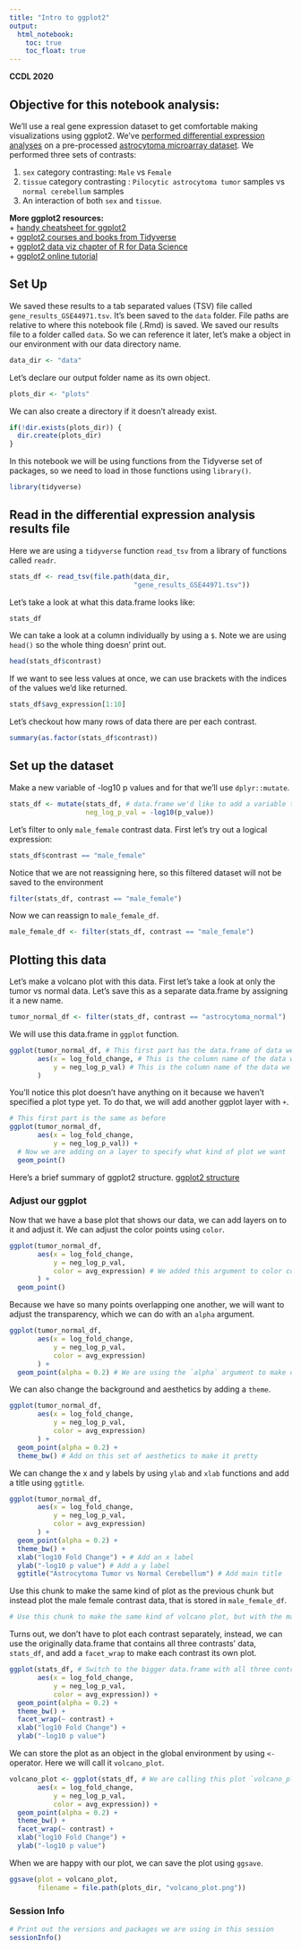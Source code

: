 ```yaml
---
title: "Intro to ggplot2"
output:   
  html_notebook: 
    toc: true
    toc_float: true
---
```


**CCDL 2020**

## Objective for this notebook analysis: 

We'll use a real gene expression dataset to get comfortable making visualizations using ggplot2. 
We've [performed differential expression analyses](./scripts/00-setup-intro-to-R.R) on a pre-processed [astrocytoma microarray dataset](https://www.refine.bio/experiments/GSE44971/gene-expression-data-from-pilocytic-astrocytoma-tumour-samples-and-normal-cerebellum-controls).
We performed three sets of contrasts:  

1) `sex` category contrasting: `Male` vs `Female`  
2) `tissue` category contrasting : `Pilocytic astrocytoma tumor` samples vs `normal cerebellum` samples  
3) An interaction of both `sex` and `tissue`. 

**More ggplot2 resources:**  
+ [handy cheatsheet for ggplot2](https://rstudio.com/wp-content/uploads/2015/03/ggplot2-cheatsheet.pdf)  
+ [ggplot2 courses and books from Tidyverse](https://ggplot2.tidyverse.org/)  
+ [ggplot2 data viz chapter of R for Data Science](https://r4ds.had.co.nz/data-visualisation.html)  
+ [ggplot2 online tutorial](http://r-statistics.co/Complete-Ggplot2-Tutorial-Part1-With-R-Code.html)  

## Set Up

We saved these results to a tab separated values (TSV) file called `gene_results_GSE44971.tsv`.
It's been saved to the `data` folder. 
File paths are relative to where this notebook file (.Rmd) is saved.
We saved our results file to a folder called `data`. 
So we can reference it later, let's make a object in our environment with our 
data directory name. 

```r
data_dir <- "data"
```

Let's declare our output folder name as its own object. 

```r
plots_dir <- "plots"
```

We can also create a directory if it doesn't already exist. 

```r
if(!dir.exists(plots_dir)) {
  dir.create(plots_dir)
}
```

In this notebook we will be using functions from the Tidyverse set of packages, so we need to load in those functions using `library()`.

```r
library(tidyverse)
```

## Read in the differential expression analysis results file

Here we are using a `tidyverse` function `read_tsv` from a library of functions called `readr`. 

```r
stats_df <- read_tsv(file.path(data_dir, 
                               "gene_results_GSE44971.tsv"))
```

Let's take a look at what this data.frame looks like: 

```r
stats_df
```

We can take a look at a column individually by using a `$`. 
Note we are using `head()` so the whole thing doesn' print out. 

```r
head(stats_df$contrast)
```

If we want to see less values at once, we can use brackets with the indices of the values we'd like returned.

```r
stats_df$avg_expression[1:10]
```

Let's checkout how many rows of data there are per each contrast.

```r
summary(as.factor(stats_df$contrast))
```

## Set up the dataset

Make a new variable of -log10 p values and for that we'll use `dplyr::mutate`.

```r
stats_df <- mutate(stats_df, # data.frame we'd like to add a variable to
                   neg_log_p_val = -log10(p_value))
```

Let's filter to only `male_female` contrast data. 
First let's try out a logical expression: 

```r
stats_df$contrast == "male_female"
```

Notice that we are not reassigning here, so this filtered dataset will not be saved to the environment

```r
filter(stats_df, contrast == "male_female")
```

Now we can reassign to `male_female_df`. 

```r
male_female_df <- filter(stats_df, contrast == "male_female")
```

## Plotting this data

Let's make a volcano plot with this data. 
First let's take a look at only the tumor vs normal data. 
Let's save this as a separate data.frame by assigning it a new name. 

```r
tumor_normal_df <- filter(stats_df, contrast == "astrocytoma_normal") 
```

We will use this data.frame in `ggplot` function. 

```r
ggplot(tumor_normal_df, # This first part has the data.frame of data we want to plot
       aes(x = log_fold_change, # This is the column name of the data we want to be the x-axis
           y = neg_log_p_val) # This is the column name of the data we want for the y-axis
       )
```

You'll notice this plot doesn't have anything on it because we haven't 
specified a plot type yet. 
To do that, we will add another ggplot layer with `+`. 

```r
# This first part is the same as before
ggplot(tumor_normal_df,
       aes(x = log_fold_change, 
           y = neg_log_p_val)) + 
  # Now we are adding on a layer to specify what kind of plot we want
  geom_point()
```

Here's a brief summary of ggplot2 structure. 
[ggplot2 structure](diagrams/ggplot_structure.png)

### Adjust our ggplot

Now that we have a base plot that shows our data, we can add layers on to it and adjust it.
We can adjust the color points using `color`. 

```r
ggplot(tumor_normal_df, 
       aes(x = log_fold_change,
           y = neg_log_p_val,
           color = avg_expression) # We added this argument to color code the points!
       ) + 
  geom_point()
```

Because we have so many points overlapping one another, we will want to adjust 
the transparency, which we can do with an `alpha` argument. 

```r
ggplot(tumor_normal_df, 
       aes(x = log_fold_change,
           y = neg_log_p_val,
           color = avg_expression)
       ) + 
  geom_point(alpha = 0.2) # We are using the `alpha` argument to make our points transparent
```

We can also change the background and aesthetics by adding a `theme`.

```r
ggplot(tumor_normal_df, 
       aes(x = log_fold_change, 
           y = neg_log_p_val,
           color = avg_expression)
       ) + 
  geom_point(alpha = 0.2) +
  theme_bw() # Add on this set of aesthetics to make it pretty
```

We can change the x and y labels by using `ylab` and `xlab` functions and add a
title using `ggtitle`.

```r
ggplot(tumor_normal_df, 
       aes(x = log_fold_change, 
           y = neg_log_p_val,
           color = avg_expression)
       ) + 
  geom_point(alpha = 0.2) +
  theme_bw() + 
  xlab("log10 Fold Change") + # Add an x label
  ylab("-log10 p value") # Add a y label
  ggtitle("Astrocytoma Tumor vs Normal Cerebellum") # Add main title
```

Use this chunk to make the same kind of plot as the previous chunk but instead plot the male female contrast data, that is stored in `male_female_df`. 

```r
# Use this chunk to make the same kind of volcano plot, but with the male-female contrast data. 
```

Turns out, we don't have to plot each contrast separately, instead, we can use the originally data.frame that contains all three contrasts' data, `stats_df`, and add a `facet_wrap` to make each contrast its own plot. 

```r
ggplot(stats_df, # Switch to the bigger data.frame with all three contrasts' data
       aes(x = log_fold_change, 
           y = neg_log_p_val, 
           color = avg_expression)) + 
  geom_point(alpha = 0.2) + 
  theme_bw() + 
  facet_wrap(~ contrast) + 
  xlab("log10 Fold Change") +
  ylab("-log10 p value")
```

We can store the plot as an object in the global environment by using `<-` operator. 
Here we will call it `volcano_plot`. 

```r
volcano_plot <- ggplot(stats_df, # We are calling this plot `volcano_plot`
       aes(x = log_fold_change, 
           y = neg_log_p_val, 
           color = avg_expression)) + 
  geom_point(alpha = 0.2) + 
  theme_bw() + 
  facet_wrap(~ contrast) + 
  xlab("log10 Fold Change") +
  ylab("-log10 p value")
```

When we are happy with our plot, we can save the plot using `ggsave`. 

```r
ggsave(plot = volcano_plot,
       filename = file.path(plots_dir, "volcano_plot.png"))
```

### Session Info

```r
# Print out the versions and packages we are using in this session
sessionInfo()
```
